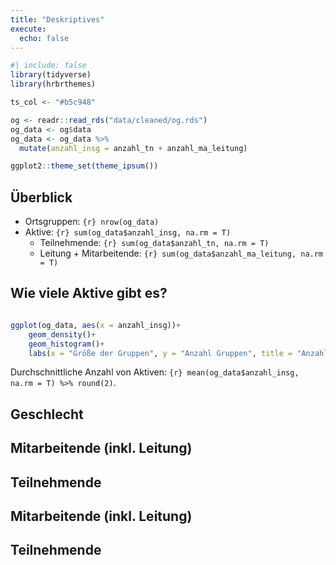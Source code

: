 ```yaml
---
title: "Deskriptives"
execute:
  echo: false
---
```


```r
#| include: false
library(tidyverse)
library(hrbrthemes)

ts_col <- "#b5c948"

og <- readr::read_rds("data/cleaned/og.rds")
og_data <- og$data
og_data <- og_data %>% 
  mutate(anzahl_insg = anzahl_tn + anzahl_ma_leitung)

ggplot2::theme_set(theme_ipsum())
```


## Überblick

- Ortsgruppen:  `{r} nrow(og_data)`
- Aktive: `{r} sum(og_data$anzahl_insg, na.rm = T)`
  - Teilnehmende: `{r} sum(og_data$anzahl_tn, na.rm = T)`
  - Leitung + Mitarbeitende: `{r} sum(og_data$anzahl_ma_leitung, na.rm = T)`


## Wie viele Aktive gibt es? 


```r

```

```r
ggplot(og_data, aes(x = anzahl_insg))+
    geom_density()+
    geom_histogram()+
    labs(x = "Größe der Gruppen", y = "Anzahl Gruppen", title = "Anzahl der Aktiven")
```

Durchschnittliche Anzahl von Aktiven: `{r} mean(og_data$anzahl_insg, na.rm = T) %>% round(2)`. 


## Geschlecht

::: {.panel-tabset}

## Mitarbeitende (inkl. Leitung)

## Teilnehmende

:::


::: {.panel-tabset}

## Mitarbeitende (inkl. Leitung)

## Teilnehmende

:::

